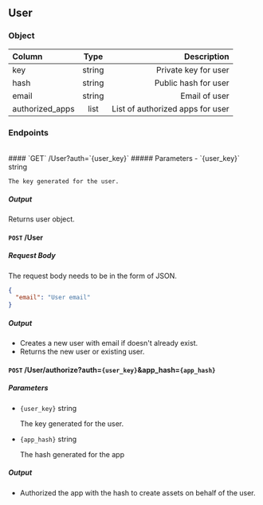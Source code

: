 ## User

### Object

| Column    |  Type  |               Description |
| :-------- | :----: | ------------------------: |
| key       | string |      Private key for user |
| hash      | string |      Public hash for user |
| email     | string |             Email of user |
| authorized_apps     | list |       List of authorized apps for user |

### Endpoints
<br />
#### `GET` /User?auth=`{user_key}`
##### Parameters
- `{user_key}` string
    
    The key generated for the user.

##### Output
Returns user object.

#### `POST` /User
##### Request Body
The request body needs to be in the form of JSON.
```json
{
  "email": "User email"
}
```
##### Output
- Creates a new user with email if doesn't already exist.
- Returns the new user or existing user.

#### `POST` /User/authorize?auth=`{user_key}`&app_hash=`{app_hash}`
##### Parameters
- `{user_key}` string
    
    The key generated for the user.

- `{app_hash}` string

    The hash generated for the app

##### Output
- Authorized the app with the hash to create assets on behalf of the user.

